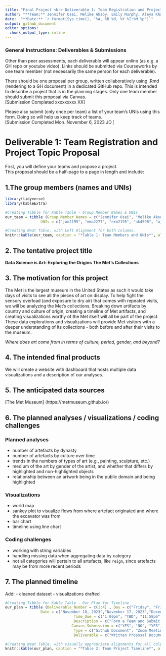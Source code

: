 ```yaml
---
title: "Final Project <br> Deliverable 1: Team Registration and Project Topic Proposal"
author: "**Team:** Jennifer Osei, Melike Aksoy, Emily Murphy, Aleya Khalifa, Andy Turner, Diana Hernandez <br>" 
date:  "**Date:** `r format(Sys.time(), '%A, %B %d, %Y %I:%M %p')`"
output: github_document
editor_options: 
  chunk_output_type: inline
---
```

### General Instructions: Deliverables & Submissions
Other than peer assessments, each deliverable will appear online (as e.g. a GH repo or youtube video). 
Links should be submitted via Courseworks by one team member (not necessarily the same person for each deliverable).

There should be one proposal per group, written collaboratively using .Rmd (rendering to a GH document) in a dedicated GitHub repo. This is intended to describe a project that is in the planning stages. Only one team member should submit this proposal via Canvas.<br> [Submission Completed xxxxxxxxx XX]

Please also submit (only once per team) a list of your team’s UNIs using this form. Doing so will help us keep track of teams.<br> [Submission Completed Mon. November 6, 2023 JO ]

# Deliverable 1: Team Registration and Project Topic Proposal 
First, you will define your teams and propose a project. <br>
This proposal should be a half-page to a page in length and include:

## 1.The group members (names and UNIs)
```r
library(tidyverse)
library(kableExtra)

#Creating Tibble for Kable Table - Group Member Names & UNIs
our_team = tibble (Group_Member_Names = c("Jennifer Osei", "Melike Aksoy","Emily Murphy", "Aleya Khalifa", "Andy Turner", "Diana Hernandez"), 
                UNIs = c("jao2195", "mma2277", "erm2195", "ak4598", "ajt2206", "dmh2228"))

#Creating Neat Table, with Left Alignment for both columns.
knitr::kable(our_team, caption = "*Table 1: Team Members and UNIs*", align = "ll")

```

## 2. The tentative project title

**Data Science is Art: Exploring the Origins The Met's Collections**


## 3. The motivation for this project

The Met is the largest museum in the United States as such it would take days of visits to see all the pieces of art on display. To help fight the sensory overload (and exposure to dry air) that comes with repeated visits, we will be analyzing the Met's collections. Breaking down artifacts by country and culture of origin, creating a timeline of Met artifacts, and creating visualizations worthy of the Met itself will all be part of the project. These data explorations and visualizations will provide Met visitors with a deeper understanding of its collections - both before and after their visits to the museum.

_Where does art come from in terms of culture, period, gender, and beyond?_

## 4. The intended final products

We will create a website with dashboard that hosts multiple data visualizations and a description of our analyses.

## 5. The anticipated data sources

[The Met Museum] (https://metmuseum.github.io/)

## 6. The planned analyses / visualizations / coding challenges

### Planned analyses

-   number of artefacts by dynasty
-   number of artefacts by culture over time
-   trends in the numbers of types of art (e.g., painting, sculpture, etc.)
-   medium of the art by gender of the artist, and whether that differs by highlighted and non-highlighted objects
-   relationship between an artwork being in the public domain and being highlighted

### Visualizations

-   world map
-   sankey plot to visualize flows from where artefact originated and where the excavator was from
-   bar chart
-   timeline using line chart

### Coding challenges

-   working with string variables
-   handling missing data when aggregating data by category
-   not all categories will pertain to all artefacts, like `reign`, since artefacts may be from more recent periods


## 7. The planned timeline

Add:
-   cleaned dataset
-   visualizations drafted

```r
#Creating Tibble for Kable Table - Our Plan for Timeline
our_plan = tibble (Deliverable_Number = c(1:4) , Day = c("Friday", "Friday", "Saturday", "Thursday"),
                Date = c("November 10, 2023","November 17, 2023","December 9, 2023","December 14, 2023") ,  
                               Time_Due = c("1:00pm", "TBD", "11:59pm", "10am - 11:20pm"), 
                               Description = c("Form a Team and Submit a Proposal", "Project Review Meeting", "Report| Webpage & Screencast | Peer   Assessment ", "In Class Discussion of Final Projects"), 
                              Canvas_Submission = c("YES", "NO", "YES", "NO"), 
                               Type = c("Github Document", "Zoom Meeting", "Github Document | Website | Github Document", "NONE"),
                               Deliverable = c("Written Proposal Document", "NONE: Zoom Meeting", "Written Report Giving Detailed Project Description | Webpage Overview of Project with Short Explanatory Video (Published Online) | Brief Assessment of Your Teammates Contributions (as a Short Document)", "NONE: Enjoy Hearing about Projects! (and also get Hex Stickers)"))

#Creating Neat Table, with visually appropriate alignments for all columns.
knitr::kable(our_plan, caption = "*Table 2: Team Project Timeline*", align = "cllclcll")
```



